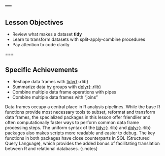 ---
---

## Lesson Objectives

- Review what makes a dataset **tidy**
- Learn to transform datasets with split-apply-combine procedures
- Pay attention to code clarity

===

## Specific Achievements

- Reshape data frames with [tidyr](){:.rlib}
- Summarize data by groups with [dplyr](){:.rlib}
- Combine multiple data frame operations with pipes
- Combine multiple data frames with "joins"

Data frames occupy a central place in R analysis pipelines. While the base R
functions provide most necessary tools to subset, reformat and transform data
frames, the specialized packages in this lesson offer friendlier and often
computationally faster ways to perform common data frame processing steps. The
uniform syntax of the [tidyr](){:.rlib} and [dplyr](){:.rlib} packages also
makes scripts more readable and easier to debug. The key functions in both
packages have close counterparts in SQL (Structured Query Language), which
provides the added bonus of facilitating translation between R and relational
databases.
{:.notes}
